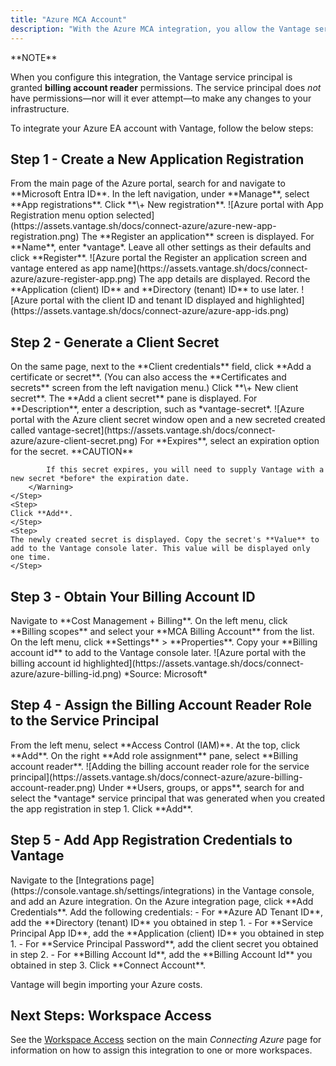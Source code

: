 ```yaml
---
title: "Azure MCA Account"
description: "With the Azure MCA integration, you allow the Vantage service principal to have access at the billing scope level."
---
```


<Info>
**NOTE**

When you configure this integration, the Vantage service principal is granted **billing account reader** permissions. The service principal does *not* have permissions—nor will it ever attempt—to make any changes to your infrastructure.
</Info>

To integrate your Azure EA account with Vantage, follow the below steps:

<CardGroup>
    <Card title="Create a new application registration" href="/connecting_azure_mca#step-1-create-a-new-application-registration" icon="square-1" horizontal/>
    <Card title="Generate a client secret" href="/connecting_azure_mca#step-2-generate-a-client-secret" icon="square-2" horizontal/>
    <Card title="Obtain your billing account ID" href="/connecting_azure_mca#step-3-obtain-your-billing-account-id" icon="square-3" horizontal/>
    <Card title="Assign the billing account reader role to the service principal" href="/connecting_azure_mca#step-4-assign-the-billing-account-reader-role-to-the-service-principal" icon="square-4" horizontal/>
    <Card title="Add app registration credentials to the Vantage console" href="/connecting_azure_mca#step-5-add-app-registration-credentials-to-vantage" icon="square-5" horizontal/>
</CardGroup>

## Step 1 - Create a New Application Registration

<Steps>
    <Step>
    From the main page of the Azure portal, search for and navigate to **Microsoft Entra ID**.
    </Step>
    <Step>
    In the left navigation, under **Manage**, select **App registrations**.
    </Step>
    <Step>
    Click **\+ New registration**.
        <Accordion title="Click to view example image">
            <Frame>
            ![Azure portal with App Registration menu option selected](https://assets.vantage.sh/docs/connect-azure/azure-new-app-registration.png)
            </Frame>
        </Accordion>
    </Step>
    <Step>
    The **Register an application** screen is displayed. For **Name**, enter *vantage*.
    </Step>
    <Step>
    Leave all other settings as their defaults and click **Register**.
        <Accordion title="Click to view example image">
            <Frame>
            ![Azure portal the Register an application screen and vantage entered as app name](https://assets.vantage.sh/docs/connect-azure/azure-register-app.png)
            </Frame>
        </Accordion>
    </Step>
    <Step>
    The app details are displayed. Record the **Application (client) ID** and **Directory (tenant) ID** to use later.
        <Accordion title="Click to view example image">
            <Frame>
            ![Azure portal with the client ID and tenant ID displayed and highlighted](https://assets.vantage.sh/docs/connect-azure/azure-app-ids.png)
            </Frame>
        </Accordion>
    </Step>
</Steps>

## Step 2 - Generate a Client Secret

<Steps>
    <Step>
    On the same page, next to the **Client credentials** field, click **Add a certificate or secret**. (You can also access the **Certificates and secrets** screen from the left navigation menu.)
    </Step>
    <Step>
    Click **\+ New client secret**.
    </Step>
    <Step>
    The **Add a client secret** pane is displayed. For **Description**, enter a description, such as *vantage-secret*.
        <Accordion title="Click to view example image">
            <Frame>
            ![Azure portal with the Azure client secret window open and a new secreted created called vantage-secret](https://assets.vantage.sh/docs/connect-azure/azure-client-secret.png)
            </Frame>
        </Accordion>
    </Step>
    <Step>
    For **Expires**, select an expiration option for the secret.
        <Warning>
        **CAUTION**

            If this secret expires, you will need to supply Vantage with a new secret *before* the expiration date.
        </Warning>
    </Step>
    <Step>
    Click **Add**.
    </Step>
    <Step>
    The newly created secret is displayed. Copy the secret's **Value** to add to the Vantage console later. This value will be displayed only one time.
    </Step>
</Steps>

## Step 3 - Obtain Your Billing Account ID

<Steps>
    <Step>
    Navigate to **Cost Management + Billing**.
    </Step>
    <Step>
    On the left menu, click **Billing scopes** and select your **MCA Billing Account** from the list.
    </Step>
    <Step>
    On the left menu, click **Settings** > **Properties**.
    </Step>
    <Step>
    Copy your **Billing account id** to add to the Vantage console later.
        <Accordion title="Click to view example image">
            <Frame>
            ![Azure portal with the billing account id highlighted](https://assets.vantage.sh/docs/connect-azure/azure-billing-id.png)
            *Source: Microsoft*
            </Frame>
        </Accordion>
    </Step>
</Steps>

## Step 4 - Assign the Billing Account Reader Role to the Service Principal

<Steps>
    <Step>
    From the left menu, select **Access Control (IAM)**.
    </Step>
    <Step>
    At the top, click **Add**.
    </Step>
    <Step>
    On the right **Add role assignment** pane, select **Billing account reader**.
        <Accordion title="Click to view example image">
            <Frame>
            ![Adding the billing account reader role for the service principal](https://assets.vantage.sh/docs/connect-azure/azure-billing-account-reader.png)
            </Frame>
        </Accordion>
    </Step>
    <Step>
    Under **Users, groups, or apps**, search for and select the *vantage* service principal that was generated when you created the app registration in step 1.
    </Step>
    <Step>
    Click **Add**.
    </Step>
</Steps>

## Step 5 - Add App Registration Credentials to Vantage

<Steps>
    <Step>
    Navigate to the [Integrations page](https://console.vantage.sh/settings/integrations) in the Vantage console, and add an Azure integration.
    </Step>
    <Step>
    On the Azure integration page, click **Add Credentials**.
    </Step>
    <Step>
    Add the following credentials:
    - For **Azure AD Tenant ID**, add the **Directory (tenant) ID** you obtained in step 1.
    - For **Service Principal App ID**, add the **Application (client) ID** you obtained in step 1.
    - For **Service Principal Password**, add the client secret you obtained in step 2.
    - For **Billing Account Id**, add the **Billing Account Id** you obtained in step 3.
    </Step>
    <Step>
    Click **Connect Account**.
    </Step>
</Steps>

Vantage will begin importing your Azure costs.

## Next Steps: Workspace Access

See the [Workspace Access](/connecting_azure#workspace-access) section on the main *Connecting Azure* page for information on how to assign this integration to one or more workspaces.

